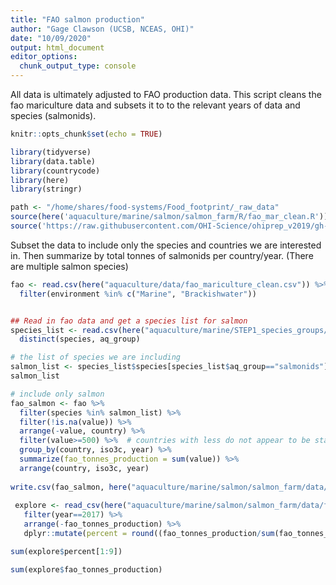 ```yaml
---
title: "FAO salmon production"
author: "Gage Clawson (UCSB, NCEAS, OHI)"
date: "10/09/2020"
output: html_document
editor_options: 
  chunk_output_type: console
---
```


All data is ultimately adjusted to FAO production data.  This script cleans the fao mariculture data and subsets it to to the relevant years of data and species (salmonids).

```r
knitr::opts_chunk$set(echo = TRUE)
```

```r

library(tidyverse)
library(data.table)
library(countrycode)
library(here)
library(stringr)

path <- "/home/shares/food-systems/Food_footprint/_raw_data"
source(here('aquaculture/marine/salmon/salmon_farm/R/fao_mar_clean.R')) # functions specific to mariculture dealing with compound countries
source('https://raw.githubusercontent.com/OHI-Science/ohiprep_v2019/gh-pages/workflow/R/fao_fxn.R') # function for cleaning FAO files


```


Subset the data to include only the species and countries we are interested in.  Then summarize by total tonnes of salmonids per country/year. (There are multiple salmon species)

```r

fao <- read.csv(here("aquaculture/data/fao_mariculture_clean.csv")) %>%
  filter(environment %in% c("Marine", "Brackishwater"))


## Read in fao data and get a species list for salmon 
species_list <- read.csv(here("aquaculture/marine/STEP1_species_groups/int/marine_groups.csv"))  %>%
  distinct(species, aq_group)

# the list of species we are including
salmon_list <- species_list$species[species_list$aq_group=="salmonids"]
salmon_list

# include only salmon
fao_salmon <- fao %>%
  filter(species %in% salmon_list) %>%  
  filter(!is.na(value)) %>%
  arrange(-value, country) %>%
  filter(value>=500) %>%  # countries with less do not appear to be stable producers at this point
  group_by(country, iso3c, year) %>%
  summarize(fao_tonnes_production = sum(value)) %>%
  arrange(country, iso3c, year)
 
write.csv(fao_salmon, here("aquaculture/marine/salmon/salmon_farm/data/fao_mariculture_salmon.csv"), row.names=FALSE)
        
 explore <- read_csv(here("aquaculture/marine/salmon/salmon_farm/data/fao_mariculture_salmon.csv")) %>%
   filter(year==2017) %>%
   arrange(-fao_tonnes_production) %>%
   dplyr::mutate(percent = round((fao_tonnes_production/sum(fao_tonnes_production))*100,2))

sum(explore$percent[1:9])

sum(explore$fao_tonnes_production)
```

